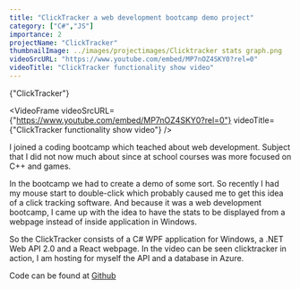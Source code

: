 ```yaml
---
title: "ClickTracker a web development bootcamp demo project"
category: ["C#","JS"]
importance: 2 
projectName: "ClickTracker"
thumbnailImage: ../images/projectimages/Clicktracker stats graph.png
videoSrcURL: "https://www.youtube.com/embed/MP7nOZ4SKY0?rel=0"
videoTitle: "ClickTracker functionality show video"
---
```


<AsciiText bClassStyling={true}>{"ClickTracker"}</AsciiText>

<VideoFrame 
videoSrcURL={"https://www.youtube.com/embed/MP7nOZ4SKY0?rel=0"}
videoTitle={"ClickTracker functionality show video"}
/>

I joined a coding bootcamp which teached about web development. Subject that I did not now much about since at school courses was more focused on C++ and games.

In the bootcamp we had to create a demo of some sort. So recently I had my mouse start to double-click which probably caused me to get this idea of a click tracking software.
And because it was a web development bootcamp, I came up with the idea to have the stats to be displayed from a webpage instead of inside application in Windows.

So the ClickTracker consists of a C# WPF application for Windows, a .NET Web API 2.0 and a React webpage.
In the video can be seen clicktracker in action, I am hosting for myself the API and a database in Azure. 



Code can be found at [Github](https://github.com/DennisB97/ClickTrackerDemoFamily)